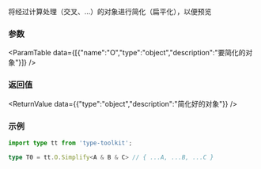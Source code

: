 

将经过计算处理（交叉、...）的对象进行简化（扁平化），以便预览

### 参数
<ParamTable data={[{"name":"O","type":"object","description":"要简化的对象"}]} />

### 返回值
<ReturnValue data={{"type":"object","description":"简化好的对象"}} />

### 示例

```ts
import type tt from 'type-toolkit';

type T0 = tt.O.Simplify<A & B & C> // { ...A, ...B, ...C }
```
